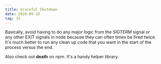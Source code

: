 ```yaml
---
title: Graceful Shutdown
date: 2020-09-10
tag: JS
---
```


Basically, avoid having to do any major logic from the _SIGTERM_ signal or any
other EXIT signals in node because they can often times be fired twice. It's
much better to run any clean up code that you want in the start of the process
versus the end.

Also check out **death** on npm. It's a handy helper library.
